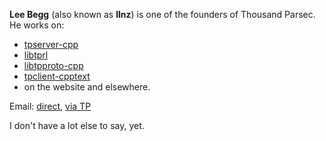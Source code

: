 '''Lee Begg''' (also known as '''llnz''') is one of the founders of Thousand Parsec. He works on:
* [[tpserver-cpp]]
* [[libtprl]]
* [[libtpproto-cpp]]
* [[tpclient-cpptext]]
* on the website and elsewhere.

Email: [mailto:llnz@paradise.net.nz direct], [mailto:lee@thousandparsec.net via TP]

I don't have a lot else to say, yet.